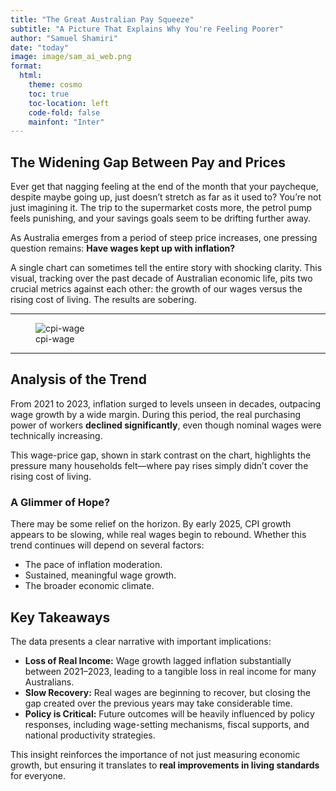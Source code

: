 ```yaml
---
title: "The Great Australian Pay Squeeze"
subtitle: "A Picture That Explains Why You're Feeling Poorer"
author: "Samuel Shamiri"
date: "today"
image: image/sam_ai_web.png
format: 
  html:
    theme: cosmo
    toc: true
    toc-location: left
    code-fold: false
    mainfont: "Inter"
---
```


## The Widening Gap Between Pay and Prices

Ever get that nagging feeling at the end of the month that your paycheque, despite maybe going up, just doesn't stretch as far as it used to? You're not just imagining it. The trip to the supermarket costs more, the petrol pump feels punishing, and your savings goals seem to be drifting further away.

As Australia emerges from a period of steep price increases, one pressing question remains: **Have wages kept up with inflation?**

A single chart can sometimes tell the entire story with shocking clarity. This visual, tracking over the past decade of Australian economic life, pits two crucial metrics against each other: the growth of our wages versus the rising cost of living. The results are sobering.

------------------------------------------------------------------------

![cpi-wage](image/cpi_wage.png)

------------------------------------------------------------------------

## Analysis of the Trend

From 2021 to 2023, inflation surged to levels unseen in decades, outpacing wage growth by a wide margin. During this period, the real purchasing power of workers **declined significantly**, even though nominal wages were technically increasing.

This wage-price gap, shown in stark contrast on the chart, highlights the pressure many households felt—where pay rises simply didn’t cover the rising cost of living.

### A Glimmer of Hope?

There may be some relief on the horizon. By early 2025, CPI growth appears to be slowing, while real wages begin to rebound. Whether this trend continues will depend on several factors:

-   The pace of inflation moderation.
-   Sustained, meaningful wage growth.
-   The broader economic climate.

## Key Takeaways

The data presents a clear narrative with important implications:

-   **Loss of Real Income:** Wage growth lagged inflation substantially between 2021–2023, leading to a tangible loss in real income for many Australians.
-   **Slow Recovery:** Real wages are beginning to recover, but closing the gap created over the previous years may take considerable time.
-   **Policy is Critical:** Future outcomes will be heavily influenced by policy responses, including wage-setting mechanisms, fiscal supports, and national productivity strategies.

This insight reinforces the importance of not just measuring economic growth, but ensuring it translates to **real improvements in living standards** for everyone.
